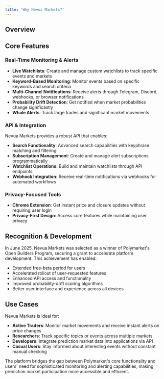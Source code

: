 ```yaml
---
title: 'Why Nevua Markets?'
---
```


## Overview



## Core Features

### Real-Time Monitoring & Alerts
- **Live Watchlists**: Create and manage custom watchlists to track specific events and markets
- **Keyword-Based Monitoring**: Monitor events based on specific keywords and search criteria
- **Multi-Channel Notifications**: Receive alerts through Telegram, Discord, webhooks, or browser notifications
- **Probability Drift Detection**: Get notified when market probabilities change significantly
- **Whale Alerts**: Track large trades and significant market movements

### API & Integration
Nevua Markets provides a robust API that enables:
- **Search Functionality**: Advanced search capabilities with keyphrase matching and filtering
- **Subscription Management**: Create and manage alert subscriptions programmatically  
- **Watchlist Operations**: Build and maintain watchlists through API endpoints
- **Webhook Integration**: Receive real-time notifications via webhooks for automated workflows

### Privacy-Focused Tools
- **Chrome Extension**: Get instant price and closure updates without requiring user login
- **Privacy-First Design**: Access core features while maintaining user privacy

## Recognition & Development

In June 2025, Nevua Markets was selected as a winner of Polymarket's Open Builders Program, securing a grant to accelerate platform development. This achievement has enabled:
- Extended free-beta period for users
- Accelerated rollout of user-requested features
- Enhanced API access and functionality
- Improved probability-drift scoring algorithms
- Better user interface and experience across all devices

## Use Cases

Nevua Markets is ideal for:
- **Active Traders**: Monitor market movements and receive instant alerts on price changes
- **Researchers**: Track specific topics or events across multiple markets
- **Developers**: Integrate prediction market data into applications via API
- **Casual Users**: Stay informed about interesting events without constant manual checking

The platform bridges the gap between Polymarket's core functionality and users' need for sophisticated monitoring and alerting capabilities, making prediction market participation more accessible and efficient.